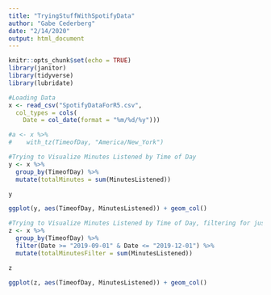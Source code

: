 ```yaml
---
title: "TryingStuffWithSpotifyData"
author: "Gabe Cederberg"
date: "2/14/2020"
output: html_document
---
```


```r
knitr::opts_chunk$set(echo = TRUE)
library(janitor)
library(tidyverse)
library(lubridate)
```

```r
#Loading Data
x <- read_csv("SpotifyDataForR5.csv",
  col_types = cols(
    Date = col_date(format = "%m/%d/%y")))

#a <- x %>% 
#    with_tz(TimeofDay, "America/New_York")
```


```r
#Trying to Visualize Minutes Listened by Time of Day
y <- x %>% 
  group_by(TimeofDay) %>% 
  mutate(totalMinutes = sum(MinutesListened))

y

ggplot(y, aes(TimeofDay, MinutesListened)) + geom_col()
```


```r
#Trying to Visualize Minutes Listened by Time of Day, filtering for just EST
z <- x %>% 
  group_by(TimeofDay) %>% 
  filter(Date >= "2019-09-01" & Date <= "2019-12-01") %>% 
  mutate(totalMinutesFilter = sum(MinutesListened))

z

ggplot(z, aes(TimeofDay, MinutesListened)) + geom_col()
```
